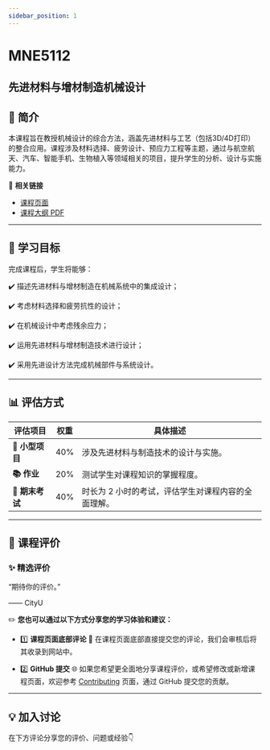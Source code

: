 ```yaml
---
sidebar_position: 1
---
```


# MNE5112
## 先进材料与增材制造机械设计

## **📘 简介**
本课程旨在教授机械设计的综合方法，涵盖先进材料与工艺（包括3D/4D打印）的整合应用。课程涉及材料选择、疲劳设计、预应力工程等主题，通过与航空航天、汽车、智能手机、生物植入等领域相关的项目，提升学生的分析、设计与实施能力。

🔗 **相关链接**
- [课程页面](https://www.cityu.edu.hk/catalogue/pg/202526/course/MNE5112.htm)
- [课程大纲 PDF](https://www.cityu.edu.hk/catalogue/pg/202526/course/MNE5112.pdf)

---

## **🎯 学习目标**

完成课程后，学生将能够：

✔️ 描述先进材料与增材制造在机械系统中的集成设计；

✔️ 考虑材料选择和疲劳抗性的设计；

✔️ 在机械设计中考虑残余应力；

✔️ 运用先进材料与增材制造技术进行设计；

✔️ 采用先进设计方法完成机械部件与系统设计。

---

## **📊 评估方式**

| **评估项目**         | **权重** | **具体描述**                                                                                     |
|---------------------|---------|-----------------------------------------------------------------------------------------------|
| **📝 小型项目**       | 40%     | 涉及先进材料与制造技术的设计与实施。                                                            |
| **📚 作业**          | 20%     | 测试学生对课程知识的掌握程度。                                                                  |
| **📖 期末考试**      | 40%     | 时长为 2 小时的考试，评估学生对课程内容的全面理解。                                             |

---

## **💬 课程评价**

### ✨ **精选评价**
<div className={commentStyles.commentBox}>
    <p className={commentStyles.commentText}>
        “期待你的评价。”
    </p>
    <p className={commentStyles.commentAuthor}>—— CityU</p>
</div>

✏️ **您也可以通过以下方式分享您的学习体验和建议：**

- 1️⃣ **课程页面底部评论**
💬 在课程页面底部直接提交您的评论，我们会审核后将其收录到网站中。

- 2️⃣ **GitHub 提交**
🌐 如果您希望更全面地分享课程评价，或希望修改或新增课程页面，欢迎参考 [Contributing](/contributing) 页面，通过 GitHub 提交您的贡献。

---

## **💡 加入讨论**

在下方评论分享您的评价、问题或经验👇
<Utterances />
